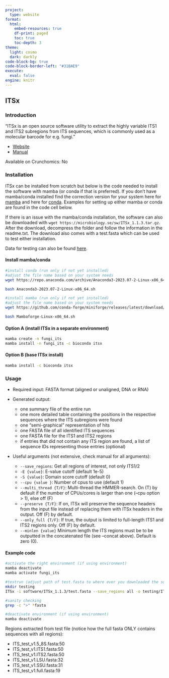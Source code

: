 ---
project:
  type: website
format:
  html:
    embed-resources: true
    df-print: paged
    toc: true
    toc-depth: 3
theme:
  light: cosmo
  dark: darkly
code-block-bg: true
code-block-border-left: "#31BAE9"
execute:
  eval: false
engine: knitr
---


## ITSx

### Introduction

"ITSx is an open source software utility to extract the highly variable ITS1 and ITS2 subregions from ITS sequences, which is commonly used as a molecular barcode for e.g. fungi." 

- [Website](https://microbiology.se/software/itsx/)
- [Manual](https://microbiology.se/publ/itsx_users_guide.pdf)

Available on Crunchomics: No


### Installation 

ITSx can be installed from scratch but below is the code needed to install the software with mamba (or conda if that is preferred). If you don't have mamba/conda installed find the correction version for your system here for [mamba](https://github.com/conda-forge/miniforge#mambaforge) and here for [conda](https://www.anaconda.com/download). Examples for setting up either mamba or conda are found in the code cell below.

If there is an issue with the mamba/conda installation, the software can also be downloaded with `wget https://microbiology.se/sw/ITSx_1.1.3.tar.gz`. After the download, decompress the folder and follow the information in the readme.txt. The download also comes with a test.fasta which can be used to test either installation.

Data for testing can also be found [here](https://github.com/ScienceParkStudyGroup/software_information/data/itsx/).


#### Install mamba/conda

```{bash}
#install conda (run only if not yet installed)
#adjust the file name based on your system needs
wget https://repo.anaconda.com/archive/Anaconda3-2023.07-2-Linux-x86_64.sh

bash Anaconda3-2023.07-2-Linux-x86_64.sh

#install mamba (run only if not yet installed)
#adjust the file name based on your system needs
wget https://github.com/conda-forge/miniforge/releases/latest/download/Mambaforge-Linux-x86_64.sh

bash Mambaforge-Linux-x86_64.sh
```

#### Option A (install ITSx in a separate environment)

```{bash}
mamba create -n fungi_its
mamba install -n fungi_its -c bioconda itsx
```

#### Option B (base ITSx install)

```{bash}
mamba install -c bioconda itsx
```



### Usage

- Required input: FASTA format (aligned or unaligned, DNA or RNA)

- Generated output:
  - one summary file of the entire run 
  - one more detailed table containing the positions in the respective sequences where the
ITS subregions were found
  - one "semi-graphical" representation of hits 
  - one FASTA file of all identified ITS sequences
  - one FASTA file for the ITS1 and ITS2 regions
  - if entries that did not contain any ITS region are found, a list of sequence IDs
representing those entries (optional)

- Useful arguments (not extensive, check manual for all arguments):
  - `--save_regions`: Get all regions of interest, not only ITS1/2
  - `-E {value}`: E-value cutoff (default 1e-5)
  - `-S {value}`: Domain score cutoff (default 0) 
  - `--cpu {value }`: Number of cpus to use (default 1)
  - `--multi_thread {T/F}`: Multi-thread the HMMER-search. On (T) by default if the number of CPUs/cores is larger than one (--cpu option > 1), else off (F)
  - `--preserve {T/F}`: If on, ITSx will preserve the sequence headers from the input file instead of replacing them with ITSx headers in the output. Off (F) by default.
  - `--only_full {T/F}`: If true, the output is limited to full-length ITS1 and ITS2 regions only. Off (F) by default.
  - `--minlen {value}` Minimum length the ITS regions must be to be outputted in
the concatenated file (see --concat above). Default is zero (0).


#### Example code

```{bash}
#activate the right environment (if using environment)
mamba deactivate
mamba activate fungi_its

#testrun (adjust path of test.fasta to where ever you downloaded the software)
mkdir testing
ITSx -i software/ITSx_1.1.3/test.fasta --save_regions all -o testing/ITS_test_v1

#sanity checking
grep -c ">" *fasta

#deactivate environment (if using environment)
mamba deactivate
```

Regions extracted from test file (notice how the full fasta ONLY contains sequences with all regions):

- ITS_test_v1.5_8S.fasta:50
- ITS_test_v1.ITS1.fasta:50
- ITS_test_v1.ITS2.fasta:50
- ITS_test_v1.LSU.fasta:32
- ITS_test_v1.SSU.fasta:31
- ITS_test_v1.full.fasta:19


